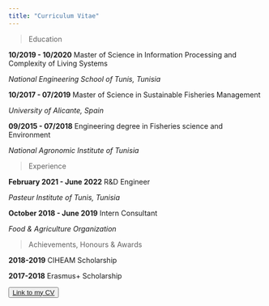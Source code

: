 ```yaml
---
title: "Curriculum Vitae"
---
```



>  <i class="fa fa-graduation-cap"aria-hidden="true"></i> Education


**10/2019 - 10/2020**  Master of Science in Information Processing and Complexity of Living Systems 


  *National Engineering School of Tunis, Tunisia*


**10/2017 - 07/2019**  Master of Science in Sustainable Fisheries Management
        
        
  *University of Alicante, Spain*


**09/2015 - 07/2018**  Engineering degree in Fisheries science and Environment 
        
        
  *National Agronomic Institute of Tunisia*


>  <i class="fa fa-briefcase" aria-hidden="true"></i> Experience 


**February 2021 - June 2022** R\&D Engineer


*Pasteur Institute of Tunis, Tunisia*


**October 2018 - June 2019** Intern Consultant
        

*Food \& Agriculture Organization*


>  <i class="fa fa-trophy" aria-hidden="true"></i> Achievements, Honours & Awards
      
**2018-2019**  CIHEAM Scholarship


**2017-2018** Erasmus+ Scholarship
        
<i class="fa fa-folder" aria-hidden="true"></i>
<button type="button" class="btn btn-readable">[Link to my CV](https://drive.google.com/file/d/1NekR0G0i-mDV3giOBaZl3BH9dVRwaPXu/view?usp=sharing)</button>




        
   
        
 
        
        
 





